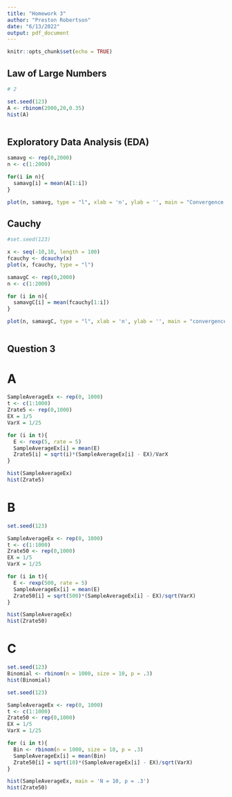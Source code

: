 ---
title: "Homework 3"
author: "Preston Robertson"
date: "6/13/2022"
output: pdf_document
---

```{r setup, include=FALSE}
knitr::opts_chunk$set(echo = TRUE)
```

## Law of Large Numbers 
```{r cars}
# 2

set.seed(123)
A <- rbinom(2000,20,0.35)
hist(A)



```

## Exploratory Data Analysis (EDA)



```{r}

samavg <- rep(0,2000)
n <- c(1:2000)

for(i in n){
  samavg[i] = mean(A[1:i])
}

plot(n, samavg, type = "l", xlab = 'n', ylab = '', main = "Convergence of x-bar")

```


## Cauchy

```{r}

#set.seed(123)

x <- seq(-10,10, length = 100)
fcauchy <- dcauchy(x)
plot(x, fcauchy, type = "l")

samavgC <- rep(0,2000)
n <- c(1:2000)

for (i in n){
  samavgC[i] = mean(fcauchy[1:i])
}

plot(n, samavgC, type = "l", xlab = 'n', ylab = '', main = "convergence of x-bar")



```



## Question 3 
# A
```{r}

SampleAverageEx <- rep(0, 1000)
t <- c(1:1000)
Zrate5 <- rep(0,1000)
EX = 1/5
VarX = 1/25

for (i in t){
  E <- rexp(5, rate = 5)
  SampleAverageEx[i] = mean(E)
  Zrate5[i] = sqrt(i)*(SampleAverageEx[i] - EX)/VarX
}

hist(SampleAverageEx)
hist(Zrate5)

```

# B
```{r}
set.seed(123)

SampleAverageEx <- rep(0, 1000)
t <- c(1:1000)
Zrate50 <- rep(0,1000)
EX = 1/5
VarX = 1/25

for (i in t){
  E <- rexp(500, rate = 5)
  SampleAverageEx[i] = mean(E)
  Zrate50[i] = sqrt(500)*(SampleAverageEx[i] - EX)/sqrt(VarX)
}

hist(SampleAverageEx)
hist(Zrate50)

```

# C

```{r}
set.seed(123)
Binomial <- rbinom(n = 1000, size = 10, p = .3)
hist(Binomial)
```


```{r}
set.seed(123)

SampleAverageEx <- rep(0, 1000)
t <- c(1:1000)
Zrate50 <- rep(0,1000)
EX = 1/5
VarX = 1/25

for (i in t){
  Bin <- rbinom(n = 1000, size = 10, p = .3)
  SampleAverageEx[i] = mean(Bin)
  Zrate50[i] = sqrt(10)*(SampleAverageEx[i] - EX)/sqrt(VarX)
}

hist(SampleAverageEx, main = 'N = 10, p = .3')
hist(Zrate50)
```




